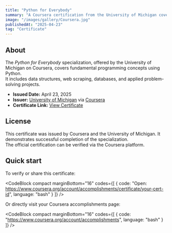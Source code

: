 ```yaml
---
title: "Python for Everybody"
summary: "A Coursera certification from the University of Michigan covering Python programming fundamentals and real-world applications."
image: "/images/gallery/Coursera.jpg"
publishedAt: "2025-04-23"
tag: "Certificate"
---
```


## About

The *Python for Everybody* specialization, offered by the University of Michigan on Coursera, covers fundamental programming concepts using Python.  
It includes data structures, web scraping, databases, and applied problem-solving projects.  

- **Issued Date:** April 23, 2025  
- **Issuer:** [University of Michigan](https://umich.edu) via [Coursera](https://www.coursera.org)  
- **Certificate Link:** [View Certificate](https://coursera.org/share/efba30f083a7f519ad872ddbf6eaa41f)

## License

This certificate was issued by Coursera and the University of Michigan. It demonstrates successful completion of the specialization.  
The official certification can be verified via the Coursera platform.

## Quick start

To verify or share this certificate:

<CodeBlock compact marginBottom="16" codes={[
  {
    code: "Open: https://www.coursera.org/account/accomplishments/certificate/your-cert-id",
    language: "bash"
  }
]} />

Or directly visit your Coursera accomplishments page:

<CodeBlock compact marginBottom="16" codes={[
  {
    code: "https://www.coursera.org/account/accomplishments",
    language: "bash"
  }
]} />
